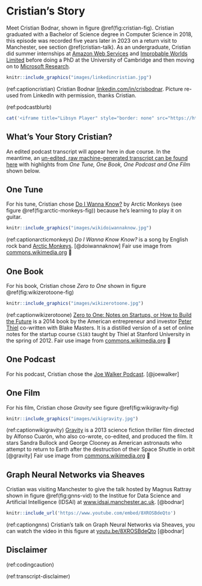 # Cristian's Story {#cristian}

Meet Cristian Bodnar, shown in figure \@ref(fig:cristian-fig). Cristian graduated with a Bachelor of Science degree in Computer Science in 2018, this episode was recorded five years later in 2023 on a return visit to Manchester, see section \@ref(cristian-talk). As an undergraduate, Cristian did summer internships at [Amazon Web Services](https://en.wikipedia.org/wiki/Amazon_Web_Services) and [Improbable Worlds Limited](https://en.wikipedia.org/wiki/Improbable_(company))  before doing a PhD at the University of Cambridge and then moving on to [Microsoft Research](https://en.wikipedia.org/wiki/Microsoft_Research).

```r
knitr::include_graphics("images/linkedincristian.jpg")
```
(ref:captioncristian) Cristian Bodnar [linkedin.com/in/crisbodnar](https://www.linkedin.com/in/crisbodnar/). Picture re-used from LinkedIn with permission, thanks Cristian.

(ref:podcastblurb)


```r
cat('<iframe title="Libsyn Player" style="border: none" src="https://html5-player.libsyn.com/embed/episode/id/32350182/height/90/theme/custom/thumbnail/yes/direction/forward/render-playlist/no/custom-color/000000/" height="90" width="100%" scrolling="no"  allowfullscreen="" webkitallowfullscreen="true" mozallowfullscreen="true" allowfullscreen="true" msallowfullscreen="true" style="border: none;"></iframe>')
```

## What's Your Story Cristian? {#cristian-story}

An edited podcast transcript will appear here in due course. In the meantime, an [un-edited, raw machine-generated transcript can be found here](https://github.com/dullhunk/cdyf/blob/master/raw-transcript-cristian.md) with highlights from *One Tune, One Book, One Podcast and One Film* shown below.

## One Tune {#cristian-tune}

For his tune, Cristian chose [Do I Wanna Know?](https://en.wikipedia.org/wiki/Do_I_Wanna_Know%3F) by Arctic Monkeys (see figure \@ref(fig:arctic-monkeys-fig)) because he's learning to play it on guitar.

```r
knitr::include_graphics("images/wikidoiwannaknow.jpg")
```
(ref:captionarcticmonkeys) *Do I Wanna Know Know?* is a song by English rock band [Arctic Monkeys](https://en.wikipedia.org/wiki/Arctic_Monkeys). [@doiwannaknow] Fair use image from [commons.wikimedia.org](https://commons.wikimedia.org) 🎸


## One Book {#cristian-book}

For his book, Cristian chose *Zero to One* shown in figure \@ref(fig:wikizerotoone-fig) 

```r
knitr::include_graphics("images/wikizerotoone.jpg")
```


(ref:captionwikizerotoone) [Zero to One: Notes on Startups, or How to Build the Future](https://en.wikipedia.org/wiki/Zero_to_One) is a 2014 book by the American entrepreneur and investor [Peter Thiel](https://en.wikipedia.org/wiki/Peter_Thiel) co-written with Blake Masters. It is a distilled version of a set of online notes for the startup course `CS183` taught by Thiel at Stanford University in the spring of 2012. Fair use image from [commons.wikimedia.org](https://commons.wikimedia.org) 🚀

<!--https://www.manchester.ac.uk/about/magazine/features/todays-winners/-->



## One Podcast {#cristian-podcast}

For his podcast, Cristian chose the [Joe Walker Podcast](https://josephnoelwalker.com/). [@joewalker]

## One Film {#cristian-film}

For his film, Cristian chose *Gravity* see figure \@ref(fig:wikigravity-fig)

```r
knitr::include_graphics("images/wikigravity.jpg")
```

(ref:captionwikigravity) [Gravity](https://en.wikipedia.org/wiki/Gravity_(2013_film)) is a 2013 science fiction thriller film directed by Alfonso Cuarón, who also co-wrote, co-edited, and produced the film. It stars Sandra Bullock and George Clooney as American astronauts who attempt to return to Earth after the destruction of their Space Shuttle in orbit [@gravity] Fair use image from [commons.wikimedia.org](https://commons.wikimedia.org) 🚀

## Graph Neural Networks via Sheaves {#cristian-talk}

Cristian was visiting Manchester to give the talk hosted by Magnus Rattray shown in figure \@ref(fig:gnns-vid) to the Institue for Data Science and Artificial Intelligence (IDSAI) at [www.idsai.manchester.ac.uk](https://www.idsai.manchester.ac.uk/). [@bodnar]


```r
knitr::include_url('https://www.youtube.com/embed/8XROSBdeQto')
```

(ref:captiongnns) Cristian's talk on Graph Neural Networks via Sheaves, you can watch the video in this figure at [youtu.be/8XROSBdeQto](https://youtu.be/8XROSBdeQto) [@bodnar]



## Disclaimer  


::: {.rmdcaution}

(ref:codingcaution)

(ref:transcript-disclaimer)  

:::
